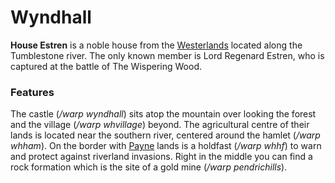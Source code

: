 
# Wyndhall

<ProjectDetails
  floatRight
  region="Westerlands"
  house="House Estren"
  type="Castle"
  status="Completed"
  warp="/warp wyndhall"
  projectLead="Pixeld_"
  dateStarted="March 5, 2020"
  dateCompleted="April 15, 2021"
/>

**House Estren** is a noble house from the [Westerlands](https://westeroscraft.com/wiki/westerlands) located along the Tumblestone river. The only known member is Lord Regenard Estren, who is captured at the battle of The Wispering Wood.

### Features

The castle (_/warp wyndhall_) sits atop the mountain over looking the forest and the village (_/warp whvillage_) beyond. The agricultural centre of their lands is located near the southern river, centered around the hamlet (_/warp whham_). On the border with [Payne](https://westeroscraft.com/wiki/westerlands/payne-hall) lands is a holdfast (_/warp whhf_) to warn and protect against riverland invasions. Right in the middle you can find a rock formation which is the site of a gold mine (_/warp pendrichills_).
